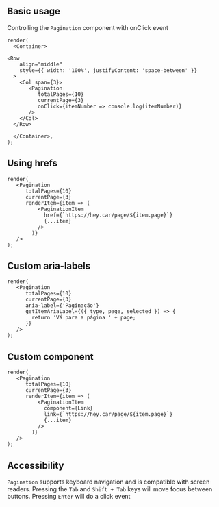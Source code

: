
## Basic usage

Controlling the `Pagination` component with onClick event
```tsx live
render(
  <Container>

<Row
    align="middle"
    style={{ width: '100%', justifyContent: 'space-between' }}
  >
    <Col span={3}>
       <Pagination
          totalPages={10}
          currentPage={3}
          onClick={itemNumber => console.log(itemNumber)}
       />
    </Col>
  </Row>

  </Container>,
);
```

## Using hrefs
```tsx live
render(
   <Pagination
      totalPages={10}
      currentPage={3}
      renderItem={item => (
          <PaginationItem
            href={`https://hey.car/page/${item.page}`}
            {...item}
          />
        )}
   />
);
```

## Custom aria-labels
```tsx live
render(
   <Pagination
      totalPages={10}
      currentPage={3}
      aria-label={'Paginação'}
      getItemAriaLabel={({ type, page, selected }) => {
        return 'Vá para a página ' + page;
      }}
   />
);
```

## Custom component
```tsx live
render(
   <Pagination
      totalPages={10}
      currentPage={3}
      renderItem={item => (
          <PaginationItem
            component={Link}
            link={`https://hey.car/page/${item.page}`}
            {...item}
          />
        )}
   />
);
```

## Accessibility

`Pagination` supports keyboard navigation and is compatible with screen readers.
Pressing the `Tab` and `Shift + Tab` keys will move focus between buttons.
Pressing `Enter` will do a click event
